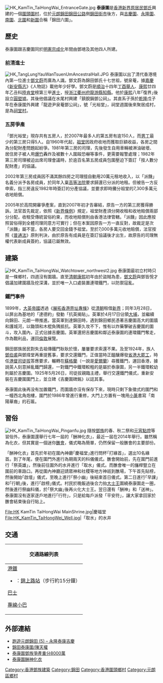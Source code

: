 [[File:HK_KamTin_TaiHongWai_EntranceGate.jpg|thumb]]
'''泰康圍'''是[[香港|香港]][[新界原居民|新界原居民]][[香港新界鄧氏|鄧氏]]興建的一個[[圍頭|圍頭]][[圍村|圍村]]，位於[[元朗區|元朗]][[錦田|錦田]][[錦田公路|錦田公路]]側[[錦田街市|錦田街市]]後方，與[[吉慶圍|吉慶圍]]、[[永隆圍|永隆圍]]、[[錦水圍|南圍]]、[[北圍|北圍]]和[[錦慶圍|新圍]]合稱「錦田六圍」。

==歷史==
泰康圍跟吉慶圍同於[[明憲宗|明憲宗]][[成化|成化]]年間由鄧璁及其他四人所建。

===前清進士===
[[File:HK_TangLungYauWanTsuenUmAncestralHall.JPG|thumb]]
泰康圍以出了清代香港境內第一位進士[[鄧文蔚|鄧文蔚]]而廣為人識。鄧文蔚為錦田鄧氏十七世祖，號泉菴，據[[嘉慶|嘉慶]]《[[新安縣志|新安縣志]]》《人物誌》載他年少好學。鄧文蔚是[[順治|順治]]十四年[[丁酉|丁酉]][[舉人|舉人]]、[[康熙|康熙]]廿四年乙丑科[[陸肯堂|陸肯堂]]榜第三甲[[進士|進士]]，授[[浙江|浙江]][[衢州府|衢州府]][[龍游縣|龍游縣]][[知縣|知縣]]。他於[[康熙|康熙]]八年｢復界｣後設立[[元朗舊墟|圓塱墟]]。其後他倡議在水尾村興建「鎮銳鋗鄧公祠」。其直系子孫於[[乾隆|乾隆]]戊子年在泰康圍外興建「龍遊尹泉菴鄧公祠」，號「光裕堂」，祠堂週圍後來聚居成村，是為[[祠堂村_(錦田)|祠堂村]]。

===五房爭產===
「鄧光裕堂」現存共有五房人，於2007年最多人的第五房有逾150人，而[[男丁|男丁]]最少的第三房只得5人。自1960年代起，[[祖堂|祖堂]]因政府收地而獲取巨額收益，各房之間為分配財產問題起紛爭。1981年第三房的司理，先後發生自用車輛被淋油破壞、居住房子被人用[[爆竹|爆竹]]轟炸及被數十人圍毆恐嚇等事件，更需要報警處理；1982年第三房司理被迫出席司理會議時，於逾百名第五房成員包圍壓迫下簽訂「按人數分配財產」的協議。

2002年第三房成員因不滿其餘四房之司理擅自動用20萬元租地收入，以「派饑」名義分派予各房成員，於同年入稟[[香港高等法院|高等法院]]要求歸還已分派的地租。但被告一方反申索，指三房違反1982年時簽訂的分產協議，並要求即時攤分祖堂的7,300多萬元收地賠償。

2005年於高院開審爭產案，直到2007年初才告審結，原告一方的第三房獲得勝訴。法官首先裁定，依照《[[新界條例|新界條例]]》規定，祖堂財產須分開收租和收地賠償兩部分分配，收租受傳統習俗約束，而收地賠償則由香港法律管轄。「派饑」因此應按照習俗得到全體司理同意方可實行；但在本案因原告一方一直反對，故裁定是次「派饑」屬不當，各房人要交回金錢予祖堂。至於7,000多萬元收地賠償，法官按照《[[普通法|普通法]]》原則判決，由於原告有成員是在簽訂協議後才出生，故原告的司理無權代表新成員簽約，協議已屬無效。

==建築==
[[File:HK_KamTin_TaiHongWai_Watchtower_northwest2.jpg|thumb]]
泰康圍最初立村時只是一條鄉村，四週沒有圍牆。直至[[清朝|清朝]][[康熙|康熙]]初年由於盜賊為患，[[鄧文蔚|鄧文蔚]]與鄧皆悅才倡議加建圍牆及挖深溝，並於唯一入口處裝置連環鐵門，以防禦寇亂。

===鐵門事件===
1899年，[[大英帝國|大英帝國]]透過《[[展拓香港界址專條|展拓香港界址專條]]》從[[清朝|清朝]]租借[[新界|新界]]；同年3月28日，以屏出為基地的「達德約」發動「抗英揭貼」。英軍於4月17日佔領[[大埔_(香港)|大埔]]，並繼續向錦田、元朗一帶推進。當英軍到達錦田時，遇到錦田鄉民憑著吉慶圍高大的圍牆和護城河，以鋤頭和木棍負隅抵抗。英軍久攻不下，惟有以炸藥擊破吉慶圍的圍斗，攻入圍內，正式佔據吉慶圍。英軍還把吉慶圍和鄰近泰康圍的連環鐵門奪走，作為戰利品，運回[[倫敦|倫敦]]展覽。

錦田鄧族居民對失去祖傳鐵門耿耿於懷，屢屢要求索還不果。及至1924年，族人[[鄧伯裘|鄧伯裘]]與鄧煒堂再重提舊事，要求交還鐵門，正值當時正醞釀爆發[[省港大罷工|省港大罷工]]，時任[[香港總督|港督]][[司徒拔|司徒拔]]答應要求，輾轉在[[蘇格蘭|蘇格蘭]]（一說是[[愛爾蘭|愛爾蘭]]）尋獲鐵門，運回香港，據說英人刻意掉亂鐵門歸還，一對鐵門中鐵環較粗的是屬於泰康圍，另一半鐵環較幼則屬於吉慶圍。1925年5月26日，司徒拔親臨主禮，舉行交還鐵門儀式，重新安裝在吉慶圍圍門上，並立碑《吉慶圍碑銘》以誌其事。

泰康圍此後再没有加置鐵門，而圍牆亦沒有保存下來，現時只剩下象徵式的圍門和一幢西北角炮樓，圍門於1986年曾進行重修，大門上方置有一塊用[[小篆|小篆]]書寫「南陽華裔」的石匾。

==習俗==
[[File:HK_KamTin_TaiHongWai_Pinganfu.jpg|thumb]]
隨按[[香港新界鄧氏|鄧族]]的春、秋二祭和[[元宵點燈|元宵點燈]]等習俗外，泰康圍還舉行七年一屆的「酬神化衣」，最近一屆在2014年舉行。雖然稱為化衣，但其實是一個迷你[[太平清醮_(香港)|醮會]]，儀式略為簡單，仍然保留一般醮會的主要部份。

「酬神化衣」首先於年初在圍內神廳｢慶福堂｣進行問杯｢打緣首｣，選出10名緣首。到了年尾，便在圍門外進行為期兩天的科儀儀式。醮會開始前，先在圍門前進行「祭英雄」，然後前往圍外的水井進行「取水」儀式。而醮會唯一的旛桿豎立在圍前的車路口。再從圍內神廳迎請眾神和社稷等地方神祇到醮場，下午首先貼榜，然後開始｢啟壇」儀式，至晚上進行｢祭小幽」後結束首日儀式。第二日進行｢早課｣和｢行朝｣後，進行｢啟榜｣儀式。村民於晚飯過後合力抬[[大士王|大士王]]圍繞泰康圍走一圈，然後進行祭幽科儀，於｢祭大幽｣後再火化大士王。翌日還有「酬神」和「送神」。泰康圍沒有逐家逐戶地進行｢行符｣，只是給每戶派發「平安符」，讓大家拿回家於醮會結束後自行貼上。
<gallery>
File:HK KamTin TaiHongWai MainShrine.jpg|慶福堂
File:HK_KamTin_TaiHongWei_Well.jpg|「取水」的水井
</gallery>

==交通==
{| class="mw-collapsible mw-collapsed wikitable" style="background:white; margin: 0 auto; width: auto;" 
! 交通路線列表
|-
|
;[[港鐵|港鐵]]
*{{港鐵路線標誌|TML}}：[[錦上路站|錦上路站]]（步行約15分鐘）
;[[香港巴士|巴士]]
{{九龍新界巴士簡單列表|54|64K|77K|251B|251M}}
{{大嶼山巴士簡單列表|E36P}}
;[[香港小巴|專線小巴]]
{{新界專線小巴簡單列表|602|602C|608}}
|}

==外部連結==
* [http://blog.terewong.com/archives/13411 跑遊元朗錦田 (5) – 永隆泰康吉慶] {{Wayback|url=http://blog.terewong.com/archives/13411 |date=20150101063515 }}
* [http://news.takungpao.com.hk/paper/q/2014/1206/2849679_print.html 錦田泰康圍/陳天權] {{Wayback|url=http://news.takungpao.com.hk/paper/q/2014/1206/2849679_print.html |date=20150101115513 }}
* [http://www.kui.name/event/2007-04-14/%E6%B3%B0%E5%BA%B7%E5%9C%8D%E9%84%A7%E6%97%8F%E7%88%AD%E7%94%A2%E9%87%8D%E5%88%868000%E8%90%AC_n44687.htm 泰康圍鄧族爭產重分8000萬] {{Wayback|url=http://www.kui.name/event/2007-04-14/%E6%B3%B0%E5%BA%B7%E5%9C%8D%E9%84%A7%E6%97%8F%E7%88%AD%E7%94%A2%E9%87%8D%E5%88%868000%E8%90%AC_n44687.htm |date=20160304074130 }}
* [http://www.hkhikers.com/Da%20Chiu%20-%20Tai%20Hong%20Wai.htm 泰康圍酬神化衣] {{Wayback|url=http://www.hkhikers.com/Da%20Chiu%20-%20Tai%20Hong%20Wai.htm |date=20150101152551 }}

{{香港圍村}}

[[Category:香港鄧族建築|Category:香港鄧族建築]]
[[Category:錦田|Category:錦田]]
[[Category:香港圍頭鄉村|Category:香港圍頭鄉村]]
[[Category:元朗區鄉村|Category:元朗區鄉村]]